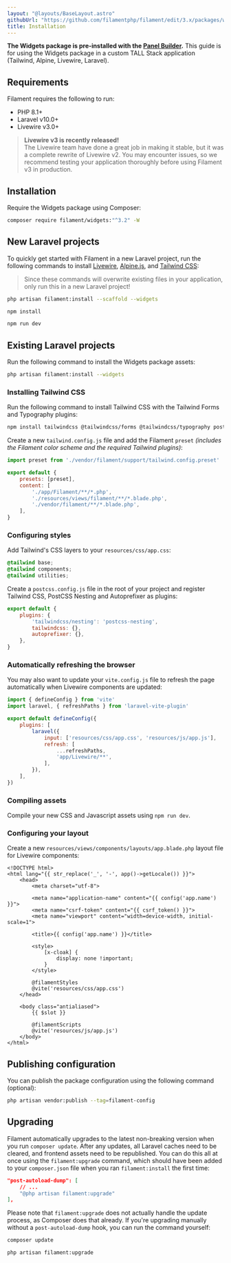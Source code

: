 ```yaml
---
layout: "@layouts/BaseLayout.astro"
githubUrl: "https://github.com/filamentphp/filament/edit/3.x/packages/widgets/docs/01-installation.md"
title: Installation
---
```


**The Widgets package is pre-installed with the [Panel Builder](/docs/panels).** This guide is for using the Widgets package in a custom TALL Stack application (Tailwind, Alpine, Livewire, Laravel).

## Requirements

Filament requires the following to run:

- PHP 8.1+
- Laravel v10.0+
- Livewire v3.0+

> **Livewire v3 is recently released!**<br />
> The Livewire team have done a great job in making it stable, but it was a complete rewrite of Livewire v2. You may encounter issues, so we recommend testing your application thoroughly before using Filament v3 in production.

## Installation

Require the Widgets package using Composer:

```bash
composer require filament/widgets:"^3.2" -W
```

## New Laravel projects

To quickly get started with Filament in a new Laravel project, run the following commands to install [Livewire](https://livewire.laravel.com), [Alpine.js](https://alpinejs.dev), and [Tailwind CSS](https://tailwindcss.com):

> Since these commands will overwrite existing files in your application, only run this in a new Laravel project!

```bash
php artisan filament:install --scaffold --widgets

npm install

npm run dev
```

## Existing Laravel projects

Run the following command to install the Widgets package assets:

```bash
php artisan filament:install --widgets
```

### Installing Tailwind CSS

Run the following command to install Tailwind CSS with the Tailwind Forms and Typography plugins:

```bash
npm install tailwindcss @tailwindcss/forms @tailwindcss/typography postcss postcss-nesting autoprefixer --save-dev
```

Create a new `tailwind.config.js` file and add the Filament `preset` *(includes the Filament color scheme and the required Tailwind plugins)*:

```js
import preset from './vendor/filament/support/tailwind.config.preset'

export default {
    presets: [preset],
    content: [
        './app/Filament/**/*.php',
        './resources/views/filament/**/*.blade.php',
        './vendor/filament/**/*.blade.php',
    ],
}
```

### Configuring styles

Add Tailwind's CSS layers to your `resources/css/app.css`:

```css
@tailwind base;
@tailwind components;
@tailwind utilities;
```

Create a `postcss.config.js` file in the root of your project and register Tailwind CSS, PostCSS Nesting and Autoprefixer as plugins:

```js
export default {
    plugins: {
        'tailwindcss/nesting': 'postcss-nesting',
        tailwindcss: {},
        autoprefixer: {},
    },
}
```

### Automatically refreshing the browser

You may also want to update your `vite.config.js` file to refresh the page automatically when Livewire components are updated:

```js
import { defineConfig } from 'vite'
import laravel, { refreshPaths } from 'laravel-vite-plugin'

export default defineConfig({
    plugins: [
        laravel({
            input: ['resources/css/app.css', 'resources/js/app.js'],
            refresh: [
                ...refreshPaths,
                'app/Livewire/**',
            ],
        }),
    ],
})
```

### Compiling assets

Compile your new CSS and Javascript assets using `npm run dev`.

### Configuring your layout

Create a new `resources/views/components/layouts/app.blade.php` layout file for Livewire components:

```blade
<!DOCTYPE html>
<html lang="{{ str_replace('_', '-', app()->getLocale()) }}">
    <head>
        <meta charset="utf-8">

        <meta name="application-name" content="{{ config('app.name') }}">
        <meta name="csrf-token" content="{{ csrf_token() }}">
        <meta name="viewport" content="width=device-width, initial-scale=1">

        <title>{{ config('app.name') }}</title>

        <style>
            [x-cloak] {
                display: none !important;
            }
        </style>

        @filamentStyles
        @vite('resources/css/app.css')
    </head>

    <body class="antialiased">
        {{ $slot }}

        @filamentScripts
        @vite('resources/js/app.js')
    </body>
</html>
```

## Publishing configuration

You can publish the package configuration using the following command (optional):

```bash
php artisan vendor:publish --tag=filament-config
```

## Upgrading

Filament automatically upgrades to the latest non-breaking version when you run `composer update`. After any updates, all Laravel caches need to be cleared, and frontend assets need to be republished. You can do this all at once using the `filament:upgrade` command, which should have been added to your `composer.json` file when you ran `filament:install` the first time:

```json
"post-autoload-dump": [
    // ...
    "@php artisan filament:upgrade"
],
```

Please note that `filament:upgrade` does not actually handle the update process, as Composer does that already. If you're upgrading manually without a `post-autoload-dump` hook, you can run the command yourself:

```bash
composer update

php artisan filament:upgrade
```
